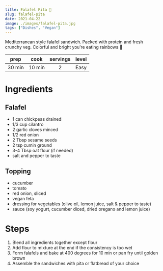 ```yaml
---
title: Falafel Pita 🥙
slug: falafel-pita
date: 2021-04-22
image: ./images/falafel-pita.jpg
tags: ["Dishes", "Vegan"]
---
```


<StyledParagraph>Mediterranean style falafel sandwich. Packed with protein and fresh crunchy veg. Colorful and bright you're eating rainbows 🌈</StyledParagraph>

| prep | cook | servings | level |
| :--: | :--: | :------: | :---: |
| 30 min | 10 min |  2  | Easy  |

# Ingredients

## Falafel
- <ListItem>1 can chickpeas drained</ListItem>
- <ListItem>1/3 cup cilantro</ListItem>
- <ListItem>2 garlic cloves minced</ListItem>
- <ListItem>1/2 red onion</ListItem>
- <ListItem>2 Tbsp sesame seeds</ListItem>
- <ListItem>2 tsp cumin ground</ListItem>
- <ListItem>3-4 Tbsp oat flour (if needed)</ListItem>
- <ListItem>salt and pepper to taste</ListItem>
## Topping 
- <ListItem>cucumber</ListItem>
- <ListItem>tomato</ListItem>
- <ListItem>red onion, sliced</ListItem>
- <ListItem>vegan feta</ListItem>
- <ListItem>dressing for vegetables (olive oil, lemon juice, salt & pepper to taste)</ListItem>
- <ListItem>sauce (soy yogurt, cucumber diced, dried oregano and lemon juice)</ListItem>

# Steps 

1. Blend all ingredients together except flour
2. Add flour to mixture at the end if the consistency is too wet
3. Form falafels and bake at 400 degrees for 10 min or pan fry until golden brown
4. Assemble the sandwiches with pita or flatbread of your choice 
